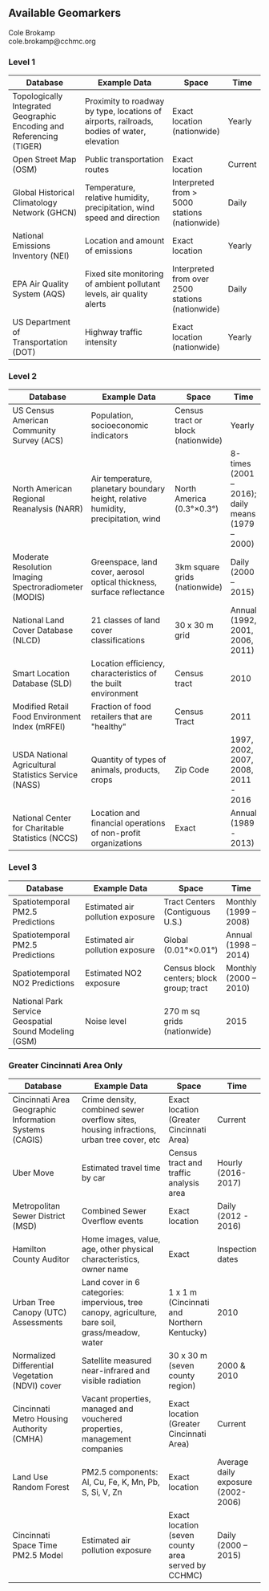## Available Geomarkers

Cole Brokamp   
cole.brokamp@cchmc.org

### Level 1

| **Database** | **Example Data** | **Space** | **Time** |
| --------------------- | ---------------------------- | --------- | --------- |
| Topologically Integrated Geographic Encoding and Referencing (TIGER) | Proximity to roadway by type, locations of airports, railroads, bodies of water, elevation | Exact location (nationwide) | Yearly |
| Open Street Map (OSM) | Public transportation routes | Exact location | Current |
| Global Historical Climatology Network (GHCN) | Temperature, relative humidity, precipitation, wind speed and direction | Interpreted from &gt; 5000 stations (nationwide) | Daily |
| National Emissions Inventory (NEI) | Location and amount of emissions | Exact location | Yearly |
| EPA Air Quality System (AQS) | Fixed site monitoring of ambient pollutant levels, air quality alerts | Interpreted from over 2500 stations (nationwide) | Daily |
| US Department of Transportation (DOT) | Highway traffic intensity | Exact location (nationwide) | Yearly |

### Level 2

| **Database** | **Example Data** | **Space** | **Time** |
| --------------------- | ---------------------------- | --------- | --------- |
| US Census American Community Survey (ACS) | Population, socioeconomic indicators | Census tract or block (nationwide) | Yearly |
| North American Regional Reanalysis (NARR) | Air temperature, planetary boundary height, relative humidity, precipitation, wind | North America (0.3°×0.3°) | 8-times (2001 – 2016); daily means (1979 – 2000) |
| Moderate Resolution Imaging Spectroradiometer (MODIS) | Greenspace, land cover, aerosol optical thickness, surface reflectance | 3km square grids (nationwide) | Daily (2000 – 2015) |
| National Land Cover Database (NLCD) | 21 classes of land cover classifications | 30 x 30 m grid | Annual (1992, 2001, 2006, 2011) |
| Smart Location Database (SLD) | Location efficiency, characteristics of the built environment | Census tract | 2010 |
| Modified Retail Food Environment Index (mRFEI) | Fraction of food retailers that are &quot;healthy&quot; | Census Tract | 2011 |
| USDA National Agricultural Statistics Service (NASS) | Quantity of types of animals, products, crops | Zip Code | 1997, 2002, 2007, 2008, 2011 - 2016 |
| National Center for Charitable Statistics (NCCS) | Location and financial operations of non-profit organizations | Exact | Annual (1989 - 2013) |

### Level 3

| **Database** | **Example Data** | **Space** | **Time** |
| --------------------- | ---------------------------- | --------- | --------- |
| Spatiotemporal PM2.5 Predictions | Estimated air pollution exposure | Tract Centers (Contiguous U.S.) | Monthly (1999 – 2008) |
| Spatiotemporal PM2.5 Predictions | Estimated air pollution exposure | Global (0.01°×0.01°) | Annual (1998 – 2014) |
| Spatiotemporal NO2 Predictions | Estimated NO2 exposure | Census block centers; block group; tract |  Monthly (2000 – 2010) |
| National Park Service Geospatial Sound Modeling (GSM) | Noise level | 270 m sq grids (nationwide) | 2015 |

### Greater Cincinnati Area Only
| **Database** | **Example Data** | **Space** | **Time** |
| --------------------- | ---------------------------- | --------- | --------- |
| Cincinnati Area Geographic Information Systems (CAGIS) | Crime density, combined sewer overflow sites, housing infractions, urban tree cover, etc | Exact location (Greater Cincinnati Area) | Current |
| Uber Move | Estimated travel time by car | Census tract and traffic analysis area | Hourly (2016-2017) |
| Metropolitan Sewer District (MSD) | Combined Sewer Overflow events | Exact location | Daily (2012 - 2016) |
| Hamilton County Auditor | Home images, value, age, other physical characteristics, owner name | Exact | Inspection dates
| Urban Tree Canopy (UTC) Assessments | Land cover in 6 categories: impervious, tree canopy, agriculture, bare soil, grass/meadow, water | 1 x 1 m (Cincinnati and Northern Kentucky) | 2010 |
| Normalized Differential Vegetation (NDVI) cover | Satellite measured near-infrared and visible radiation | 30 x 30 m (seven county region) | 2000 & 2010|
| Cincinnati Metro Housing Authority (CMHA) | Vacant properties, managed and vouchered properties, management companies | Exact location (Greater Cincinnati Area) | Current |
| Land Use Random Forest | PM2.5 components: Al, Cu, Fe, K, Mn, Pb, S, Si, V, Zn | Exact location | Average daily exposure (2002-2006) |
| Cincinnati Space Time PM2.5 Model | Estimated air pollution exposure | Exact location (seven county area served by CCHMC) | Daily (2000 – 2015) |